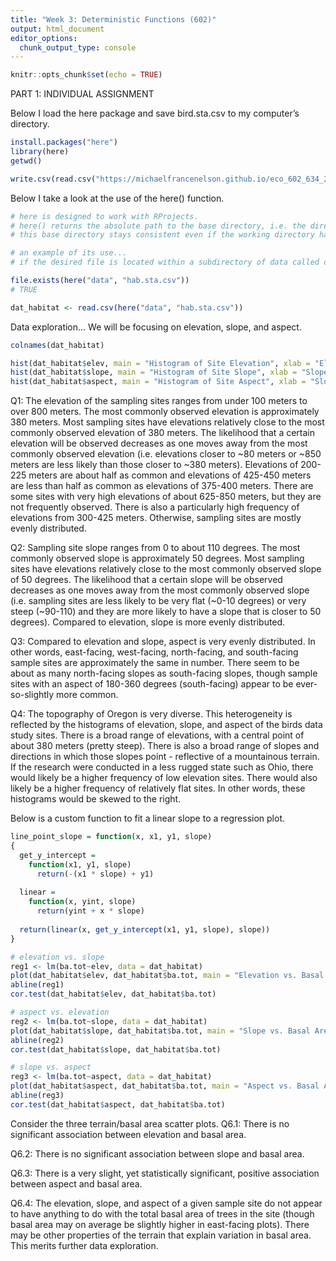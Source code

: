 ```yaml
---
title: "Week 3: Deterministic Functions (602)"
output: html_document
editor_options: 
  chunk_output_type: console
---
```

```r
knitr::opts_chunk$set(echo = TRUE)

```

PART 1:
INDIVIDUAL ASSIGNMENT

Below I load the here package and save bird.sta.csv to my computer's directory.
```r
install.packages("here")
library(here)
getwd()

write.csv(read.csv("https://michaelfrancenelson.github.io/eco_602_634_2020/data/hab.sta.csv"),"./data//hab.sta.csv", row.names = FALSE) # load habitat data into my computer's directory
```

Below I take a look at the use of the here() function. 
```r
# here is designed to work with RProjects.
# here() returns the absolute path to the base directory, i.e. the directory on which ECo_602_2020 operates. 
# this base directory stays consistent even if the working directory has been changed.

# an example of its use...
# if the desired file is located within a subdirectory of data called data_sets, I would type here("data", "data_sets", "my_data.csv")

file.exists(here("data", "hab.sta.csv"))
# TRUE

dat_habitat <- read.csv(here("data", "hab.sta.csv"))
```

Data exploration...
We will be focusing on elevation, slope, and aspect. 
```r
colnames(dat_habitat)

hist(dat_habitat$elev, main = "Histogram of Site Elevation", xlab = "Elevation (m)")
hist(dat_habitat$slope, main = "Histogram of Site Slope", xlab = "Slope (degrees)")
hist(dat_habitat$aspect, main = "Histogram of Site Aspect", xlab = "Slope (degrees)")
```
Q1: The elevation of the sampling sites ranges from under 100 meters to over 800 meters. The most commonly observed elevation is approximately 380 meters. Most sampling sites have elevations relatively close to the most commonly observed elevation of 380 meters. The likelihood that a certain elevation will be observed decreases as one moves away from the most commonly observed elevation (i.e. elevations closer to ~80 meters or ~850 meters are less likely than those closer to ~380 meters). Elevations of 200-225 meters are about half as common and elevations of 425-450 meters are less than half as common as elevations of 375-400 meters. There are some sites with very high elevations of about 625-850 meters, but they are not frequently observed. There is also a particularly high frequency of elevations from 300-425 meters. Otherwise, sampling sites are mostly evenly distributed. 
  
  
Q2: Sampling site slope ranges from 0 to about 110 degrees. The most commonly observed slope is approximately 50 degrees. Most sampling sites have elevations relatively close to the most commonly observed slope of 50 degrees. The likelihood that a certain slope will be observed decreases as one moves away from the most commonly observed slope (i.e. sampling sites are less likely to be very flat (~0-10 degrees) or very steep (~90-110) and they are more likely to have a slope that is closer to 50 degrees). Compared to elevation, slope is more evenly distributed.


Q3: Compared to elevation and slope, aspect is very evenly distributed. In other words, east-facing, west-facing, north-facing, and south-facing sample sites are approximately the same in number. There seem to be about as many north-facing slopes as south-facing slopes, though sample sites with an aspect of 180-360 degrees (south-facing) appear to be ever-so-slightly more common. 


Q4: The topography of Oregon is very diverse. This heterogeneity is reflected by the histograms of elevation, slope, and aspect of the birds data study sites. There is a broad range of elevations, with a central point of about 380 meters (pretty steep). There is also a broad range of slopes and directions in which those slopes point - reflective of a mountainous terrain. If the research were conducted in a less rugged state such as Ohio, there would likely be a higher frequency of low elevation sites. There would also likely be a higher frequency of relatively flat sites. In other words, these histograms would be skewed to the right.

Below is a custom function to fit a linear slope to a regression plot.
```r
line_point_slope = function(x, x1, y1, slope)
{
  get_y_intercept = 
    function(x1, y1, slope) 
      return(-(x1 * slope) + y1)
  
  linear = 
    function(x, yint, slope) 
      return(yint + x * slope)
  
  return(linear(x, get_y_intercept(x1, y1, slope), slope))
}
```


```r
# elevation vs. slope
reg1 <- lm(ba.tot~elev, data = dat_habitat)
plot(dat_habitat$elev, dat_habitat$ba.tot, main = "Elevation vs. Basal Area", xlab = "Elevation (m)", ylab = "Basal area (sq.m/sq.ha)", col = "pink")
abline(reg1)
cor.test(dat_habitat$elev, dat_habitat$ba.tot)

# aspect vs. elevation
reg2 <- lm(ba.tot~slope, data = dat_habitat)
plot(dat_habitat$slope, dat_habitat$ba.tot, main = "Slope vs. Basal Area", xlab = "Slope (degrees)", ylab = "Basal area (sq.m/sq.ha)", col = "pink")
abline(reg2)
cor.test(dat_habitat$slope, dat_habitat$ba.tot)

# slope vs. aspect
reg3 <- lm(ba.tot~aspect, data = dat_habitat)
plot(dat_habitat$aspect, dat_habitat$ba.tot, main = "Aspect vs. Basal Area", xlab = "Aspect (degrees)", ylab = "Basal area (sq.m/sq.ha)", col = "pink")
abline(reg3)
cor.test(dat_habitat$aspect, dat_habitat$ba.tot)
```

Consider the three terrain/basal area scatter plots.
Q6.1: There is no significant association between elevation and basal area. 

Q6.2: There is no significant association between slope and basal area. 

Q6.3: There is a very slight, yet statistically significant, positive association between aspect and basal area.

Q6.4: The elevation, slope, and aspect of a given sample site do not appear to have anything to do with the total basal area of trees in the site (though basal area may on average be slightly higher in east-facing plots). There may be other properties of the terrain that explain variation in basal area. This merits further data exploration. 

